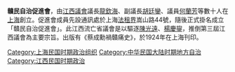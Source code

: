 '''贛民自治促進會'''，由[[江西議會|江西議會]]議長[[龍欽海|龍欽海]]、副議長[[胡廷鑾|胡廷鑾]]、議員[[何蘭芳|何蘭芳]]等數十人在[[上海|上海]]創立。促進會成員先設通訊處於上海[[法租界|法租界]]嵩山路44號，隨後正式掛名成立「贛民自治促進會」。此江西流亡省議會是以驅逐[[陳光遠|陳光遠]]、[[楊慶鋆|楊慶鋆]]，推倒第三屆江西議會為主要宗旨。出版有《蔡成勳禍贛痛史》，於1924年在上海刊印。

{{Jiangxi-stub}}
{{联省自治运动}}
[[Category:上海民国时期政治组织|Category:上海民国时期政治组织]]
[[Category:中华民国大陆时期地方自治|Category:中华民国大陆时期地方自治]]
[[Category:江西民国时期政治|Category:江西民国时期政治]]
